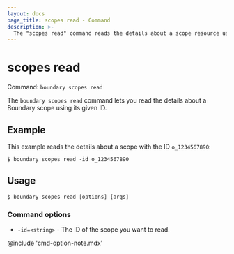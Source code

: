 ```yaml
---
layout: docs
page_title: scopes read - Command
description: >-
  The "scopes read" command reads the details about a scope resource using its given ID.
---
```


# scopes read

Command: `boundary scopes read`

The `boundary scopes read` command lets you read the details about a Boundary scope using its given ID.

## Example

This example reads the details about a scope with the ID `o_1234567890`:

```shell-session
$ boundary scopes read -id o_1234567890
```

## Usage

<CodeBlockConfig hideClipboard>

```shell-session
$ boundary scopes read [options] [args]
```

</CodeBlockConfig>

### Command options

- `-id=<string>` - The ID of the scope you want to read.

@include 'cmd-option-note.mdx'